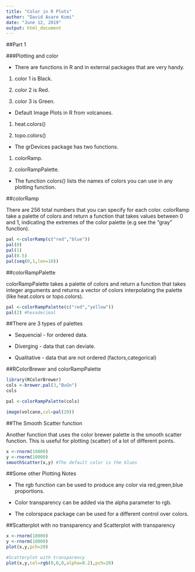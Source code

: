 ```yaml
---
title: "Color in R Plots"
author: "David Asare Kumi"
date: "June 12, 2019"
output: html_document
---
```



##Part 1

###Plotting and color

- There are functions in R and in external packages that are very handy.

1. color 1 is Black.

2. color 2 is Red.

3. color 3 is Green.


- Default Image Plots in R from volcanoes.

1. heat.colors()

2. topo.colors()

- The grDevices package has two functions.

1. colorRamp.

2. colorRampPalette.

- The function colors() lists the names of colors you can use in any plotting function.


##colorRamp

There are 256 total numbers that you can specify for each color. colorRamp take a palette of colors and return a function that takes values between 0 and 1, indicating the extremes of the color palette (e.g see the "gray" function).

```r
pal <-colorRamp(c("red","blue"))
pal(0)
pal(1)
pal(0.5)
pal(seq(0,1,len=10))

```

##colorRampPalette

colorRampPalette takes a palette of colors and return a function that takes integer arguments and returns a vector of colors interpolating the palette (like heat.colors or topo.colors).

```r
pal <-colorRampPalette(c("red","yellow"))
pal(2) #hexadecimal

```

##There are 3 types of palettes

- Sequencial - for ordered data.

- Diverging - data that can deviate.

- Qualitative - data that are not ordered (factors,categorical)

##RColorBrewer and colorRampPalette

```r
library(RColorBrewer)
cols <-brewer.pal(3,"BuGn")
cols

pal <-colorRampPalette(cols)

image(volcano,col=pal(20))

```

##The Smooth Scatter function

Another function that uses the color brewer palette is the smooth scatter function. This is useful for plotting (scatter) of a lot of different points.

```r
x <-rnorm(10000)
y <-rnorm(10000)
smoothScatter(x,y) #The default color is the blues

```

##Some other Plotting Notes

- The rgb function can be used to produce any color via red,green,blue proportions.

- Color transparency can be added via the alpha parameter to rgb.

- The colorspace package can be used for a different control over colors.

##Scatterplot with no transparency and Scatterplot with transparency

```r
x <-rnorm(10000)
y <-rnorm(10000)
plot(x,y,pch=20)

#Scatterplot with transparency
plot(x,y,col=rgb(0,0,0,alpha=0.2),pch=20)

```
